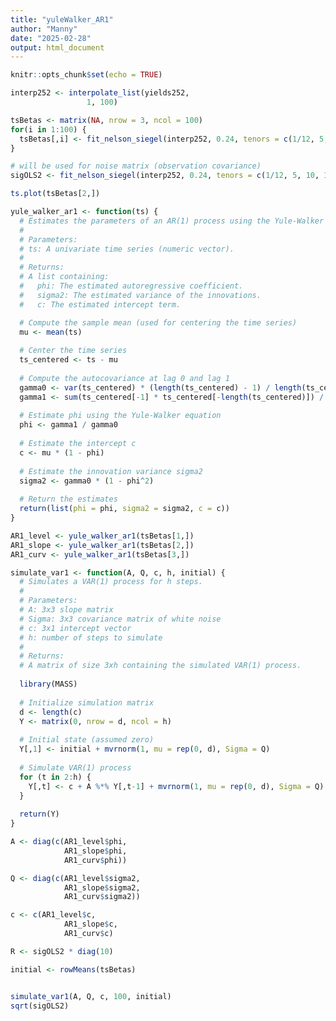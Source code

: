 ```yaml
---
title: "yuleWalker_AR1"
author: "Manny"
date: "2025-02-28"
output: html_document
---
```


```r
knitr::opts_chunk$set(echo = TRUE)
```

```r
interp252 <- interpolate_list(yields252,
                 1, 100)

tsBetas <- matrix(NA, nrow = 3, ncol = 100)
for(i in 1:100) {
  tsBetas[,i] <- fit_nelson_siegel(interp252, 0.24, tenors = c(1/12, 5, 10, 15, 20), start = i, T_ = 1)$betas
}

# will be used for noise matrix (observation covariance)
sigOLS2 <- fit_nelson_siegel(interp252, 0.24, tenors = c(1/12, 5, 10, 15, 20), start = 1, T_ = 100)$sigma2

ts.plot(tsBetas[2,])
```

```r
yule_walker_ar1 <- function(ts) {
  # Estimates the parameters of an AR(1) process using the Yule-Walker equations.
  #
  # Parameters:
  # ts: A univariate time series (numeric vector).
  #
  # Returns:
  # A list containing:
  #   phi: The estimated autoregressive coefficient.
  #   sigma2: The estimated variance of the innovations.
  #   c: The estimated intercept term.

  # Compute the sample mean (used for centering the time series)
  mu <- mean(ts)
  
  # Center the time series
  ts_centered <- ts - mu
  
  # Compute the autocovariance at lag 0 and lag 1
  gamma0 <- var(ts_centered) * (length(ts_centered) - 1) / length(ts_centered)
  gamma1 <- sum(ts_centered[-1] * ts_centered[-length(ts_centered)]) / length(ts_centered)
  
  # Estimate phi using the Yule-Walker equation
  phi <- gamma1 / gamma0
  
  # Estimate the intercept c
  c <- mu * (1 - phi)
  
  # Estimate the innovation variance sigma2
  sigma2 <- gamma0 * (1 - phi^2)
  
  # Return the estimates
  return(list(phi = phi, sigma2 = sigma2, c = c))
}

AR1_level <- yule_walker_ar1(tsBetas[1,])
AR1_slope <- yule_walker_ar1(tsBetas[2,])
AR1_curv <- yule_walker_ar1(tsBetas[3,])


```

```r
simulate_var1 <- function(A, Q, c, h, initial) {
  # Simulates a VAR(1) process for h steps.
  #
  # Parameters:
  # A: 3x3 slope matrix
  # Sigma: 3x3 covariance matrix of white noise
  # c: 3x1 intercept vector
  # h: number of steps to simulate
  #
  # Returns:
  # A matrix of size 3xh containing the simulated VAR(1) process.
  
  library(MASS)
  
  # Initialize simulation matrix
  d <- length(c)
  Y <- matrix(0, nrow = d, ncol = h)
  
  # Initial state (assumed zero)
  Y[,1] <- initial + mvrnorm(1, mu = rep(0, d), Sigma = Q)
  
  # Simulate VAR(1) process
  for (t in 2:h) {
    Y[,t] <- c + A %*% Y[,t-1] + mvrnorm(1, mu = rep(0, d), Sigma = Q)
  }
  
  return(Y)
}

A <- diag(c(AR1_level$phi,
            AR1_slope$phi,
            AR1_curv$phi))

Q <- diag(c(AR1_level$sigma2,
            AR1_slope$sigma2,
            AR1_curv$sigma2))

c <- c(AR1_level$c,
            AR1_slope$c,
            AR1_curv$c)

R <- sigOLS2 * diag(10)

initial <- rowMeans(tsBetas)


simulate_var1(A, Q, c, 100, initial)
sqrt(sigOLS2)
```
